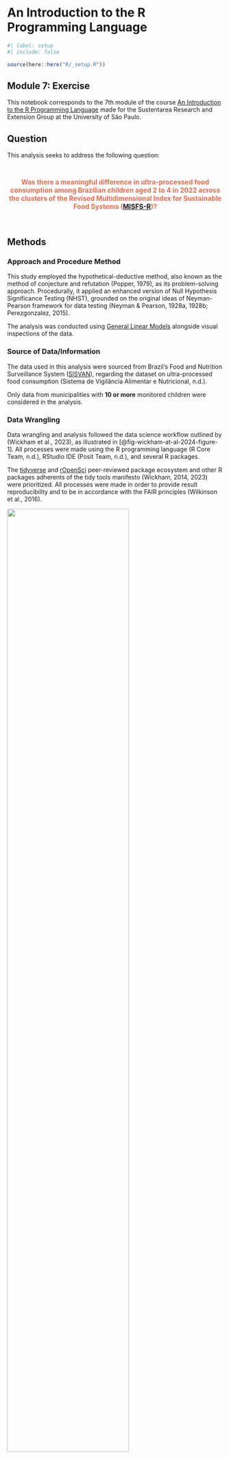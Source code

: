 # An Introduction to the R Programming Language

```r
#| label: setup
#| include: false

source(here::here("R/_setup.R"))
```

## Module 7: Exercise

This notebook corresponds to the 7th module of the course [An Introduction to the R Programming Language](https://github.com/danielvartan/r-course) made for the Sustentarea Research and Extension Group at the University of São Paulo.

## Question

This analysis seeks to address the following question:

::: {style="text-align: center; font-size: 1.1em; font-weight: bold; color: #ED6B4D; padding-top: 1em; padding-bottom: 1em;"}
Was there a **meaningful** difference in ultra-processed food consumption among Brazilian children aged 2 to 4 in 2022 across the clusters of the Revised Multidimensional Index for Sustainable Food Systems ([MISFS-R](https://doi.org/10.1002/sd.2376))?
:::

## Methods

### Approach and Procedure Method

This study employed the hypothetical-deductive method, also known as the method of conjecture and refutation (Popper, 1979), as its problem-solving approach. Procedurally, it applied an enhanced version of Null Hypothesis Significance Testing (NHST), grounded on the original ideas of Neyman-Pearson framework for data testing (Neyman & Pearson, 1928a, 1928b; Perezgonzalez, 2015).

The analysis was conducted using [General Linear Models](https://en.wikipedia.org/wiki/General_linear_model) alongside visual inspections of the data.

### Source of Data/Information

The data used in this analysis were sourced from Brazil's Food and Nutrition Surveillance System ([SISVAN](https://sisaps.saude.gov.br/sisvan/)), regarding the dataset on ultra-processed food consumption (Sistema de Vigilância Alimentar e Nutricional, n.d.).

Only data from municipalities with **10 or more** monitored children were considered in the analysis.

### Data Wrangling

Data wrangling and analysis followed the data science workflow outlined by (Wickham et al., 2023), as illustrated in [@fig-wickham-at-al-2024-figure-1]. All processes were made using the R programming language (R Core Team, n.d.), RStudio IDE (Posit Team, n.d.), and several R packages.

The [tidyverse](https://www.tidyverse.org/) and [rOpenSci](https://ropensci.org/) peer-reviewed package ecosystem and other R packages adherents of the tidy tools manifesto (Wickham, 2014, 2023) were prioritized. All processes were made in order to provide result reproducibility and to be in accordance with the FAIR principles (Wilkinson et al., 2016).

::: {#fig-wickham-at-al-2024-figure-1}
![](../images/wickham-at-al-2024-figure-1.png){width=75%}

[Source: Reproduced from Wickham et al. (2023).]{.legend}

Workflow of the data science process created by Wickham, Çetinkaya-Runde, and Grolemund.
:::

The Tidyverse [code style guide](https://style.tidyverse.org/) and [design principles](https://design.tidyverse.org/) were followed to ensure consistency and enhance readability.

All analyses are fully reproducible and can be rerun at any time.

### Hypothesis Testing

We tested whether the means of ultra-processed food consumption among Brazilian children aged 2 to 4 in 2022 differed meaningfully across the clusters of the Revised Multidimensional Index for Sustainable Food Systems (MISFS-R).

To ensure practical significance, we applied a Minimum Effect Size (MES) criterion, following the original Neyman-Pearson framework for hypothesis testing (Neyman & Pearson, 1928a, 1928b; Perezgonzalez, 2015). The MES was set at Cohen's threshold for small effects (Cohen's $d$: $0.2$; Cohen's $f$: $0.1$) (Cohen, 1988). Thus, a difference was considered meaningfully only if its effect-size exceeded the MES; otherwise, it was considered negligible.

The test was structured as follows:

- **Null Hypothesis** ($\text{H}_{0}$): Ultra-processed food consumption among Brazilian children aged 2 to 4 in 2022 does not differ meaningfully across MISFS-R clusters, indicated by Cohen's $f$ effect-size statistic being smaller than or equal to $0.1$ (negligible) **or** by a non-significant F-test (with a Type I error probability ($\alpha$) of $0.05$).

- **Alternative Hypothesis** ($\text{H}_{a}$): Ultra-processed food consumption among Brazilian children aged 2 to 4 in 2022 differs meaningfully across MISFS-R clusters, indicated by Cohen's $f$ effect-size statistic being greater than $0.1$ (non-negligible) **and** by a significant F-test (with a Type I error probability ($\alpha$) of $0.05$).

Formally:

$$
\begin{cases}
\text{H}_{0}: \text{Cohen's} \ f \leq \text{MES} \quad \text{or} \quad \text{F-test is not significant} \ (\alpha \geq 0.05) \\
\text{H}_{a}: \text{Cohen's} \ f > \text{MES} \quad \text{and} \quad \text{F-test is significant} \ (\alpha < 0.05)
\end{cases}
$$

### Interpretation of Results

#### Revised Multidimensional Index for Sustainable Food Systems (MISFS-R)

The MISFS is a tool designed to assess the sustainability of food systems at a subnational level in Brazil, incorporating local behaviors and practices. The MISFS-R is a revised version that introduces new indicators and a refined methodology for calculating the index ([@fig-norde-2023-figure-6]). For more details, see Carvalho et al. (2021) and Norde et al. (2023).

::: {#fig-norde-2023-figure-6}
![](images/norde-2023-figure-6.jpg){width=90%}

[Source: Reproduced from @norde2023.]{.legend}

Dendrogram for cluster analysis between Brazilian states considering all the Revised Multidimensional Index for Sustainable Food Systems (MISFS-R) indicators and geographical location of each cluster.
:::

#### Practical Significance

To ensure practical significance, we used Cohen's $f$ statistic small size benchmark as a reference. This statistic was analyzed considering a confidence interval of $95\%$.

We emphasize the need for the use of a MES while conducting hypothesis tests, since a p-value does not measure effect size; rather, it represents the conditional probability of observing the test statistic (or a more extreme value) given that the null hypothesis is true (Cohen, 1994; Wasserstein & Lazar, 2016). As Cohen (1988) put it:

> What is really intended by the invalid affirmation of a null hypothesis is not
that the population ES is literally zero, **but rather that it is negligible, or
trivial**. (Cohen, 1988, p. 16).

> [...] in many circumstances, all that is intended by "proving" the null hypothesis is that the ES [Effect Size] is not necessarily zero but **small enough to be negligible**. (Cohen, 1988, p. 461).

> SMALL EFFECT SIZE: $f^2 = .02$. Translated into $\text{R}^{2}$ or partial $\text{R}^{2}$ for Case 1, this gives $.02 / (1 + .02) = .0196$. We thus define a small effect as one that accounts for 2% of the $\text{Y}$ variance (in contrast with 1% for $r$), and translate to an $\text{R} = \sqrt{0196} = .14$ (compared to .10 for $r$). This is a modest enough amount, **just barely escaping triviality** and (alas!) all too frequently in practice represents the true order of magnitude of the effect being tested [@cohen1988a, p. 413].

## Setting the Environment

```r
#| eval: false

library(curl)
library(dplyr)
library(geobr)
library(ggplot2)
library(readr)
library(readxl)
library(stringr)
```

## Importing and Tidying the Data

Source: SISVAN [Food Consumption](https://opendatasus.saude.gov.br/dataset/sisvan-estado-nutricional) dataset for ultra-processed food consumption of children between 2 to 4 years old (Sistema de Vigilância Alimentar e Nutricional, n.d.).

### Downloading the Data

```r
if (!dir.exists(here::here("data"))) dir.create("data")
file <- here::here("data", "sisvan-raw.xlsx")

paste0(
    "https://sisaps.saude.gov.br/sisvan/public/file/relatorios/",
    "consumo/2oumais/entre2a4anos/CONS_ULTRA.xlsx"
  ) |>
  curl::curl_download(file)
```

### Reading the Data

```r
data <-
  here::here("data", "sisvan-raw.xlsx") |>
  readxl::read_xlsx(
    sheet = "2022",
    skip = 1,
    col_types = "text"
  )
```

### Tidying the Data

```r
data <-
  data |>
  janitor::clean_names() |>
  dplyr::rename(
    state_abbrev = uf,
    municipality_code = codigo_ibge,
    municipality_name = municipio,
    n_upf = total,
    n_upf_rel = percent,
    n_monitored = x6
  ) |>
  dplyr::mutate(
    municipality_code = as.integer(municipality_code),
    municipality_name = stringr::str_to_title(municipality_name),
    n_upf = as.integer(n_upf),
    n_monitored = as.integer(n_monitored)
  )
```

### Validating the Data

```r
data <-
  data |>
  dplyr::filter(
    !n_upf > n_monitored,
    n_monitored >= 10,
    !state_abbrev == "DF"
  ) |>
  tidyr::drop_na(n_upf, n_monitored) |>
  dplyr::mutate(n_upf_rel = n_upf / n_monitored)
```

### Transforming the Data

```r
data <-
  data |>
  dplyr::mutate(
    misfs = dplyr::case_when(
      state_abbrev %in% c(
        "AC", "GO", "MS", "MT", "RO", "TO"
      ) ~ "A",
      state_abbrev %in% c(
        "ES", "MG", "PR", "RJ", "RS", "SC", "SP"
      ) ~ "B",
      state_abbrev %in% c(
        "AL", "BA", "CE", "MA", "PB", "PE", "PI", "RN", "SE"
      ) ~ "C",
      state_abbrev %in% c(
        "AM", "AP", "PA", "RR"
      ) ~ "D",
    ),
    misfs = factor(misfs, levels = c("A", "B", "C", "D"))
  ) |>
  dplyr::relocate(misfs, .before = state_abbrev)
```

```r
#| eval: false
#| include: false

data |> View()
```

```r
data |> dplyr::glimpse()
```

## Data Dictionary

- `misfs`: Revised Multidimensional Index for Sustainable Food Systems (MISFS-R) cluster (type: `factor`).
- `state_abbrev`: State abbreviation (Federal Unit) (type: `character`).
- `municipality_code`: Municipality code (type: `integer`).
- `municipality_name`: Municipality name (type: `character`).
- `n_upf`: Number of children that consumed ultra-processed foods (UPF) (type: `integer`).
- `n_upf_rel`: Percentage of children that consumed ultra-processed foods (UPF) (type: `double`).
- `n_monitored`: Number of monitored children (type: `integer`).


## Exploring the Data

```r
#| output: asis

data |>
  summarytools::freq(
    var = misfs,
    style = "rmarkdown",
    plain.ascii = FALSE,
    headings = FALSE
  )
```

```r
#| fig-align: center
#| code-fold: true

library(ggplot2)
library(palmerpenguins)

penguins |>
  ggplot(aes(x = flipper_length_mm, fill = species)) +
  geom_histogram(alpha = 0.5, position = "identity") +
  scale_fill_manual(values = c("darkorange","darkorchid","cyan4"))
```


## Conclusion


## Acknowledgments

![](../images/sustentarea-icon.svg){style="width: 17.5%;"}

This analysis was produced during the course [An Introduction to the R Programming Language](https://github.com/danielvartan/r-course) made for the [Sustentarea](https://www.fsp.usp.br/sustentarea) Research and Extension Group at the University of São Paulo.

## How to Cite

To cite this work, please use the following format:

[YOUR SURNAME HERE], [YOUR INITIALS HERE], Pereira, J. L., Vartanian, D. (2025). *Was there a meaningful difference in ultra-processed food consumption among Brazilian children aged 2 to 4 in 2022 across MISFS-R clusters?*. Sustentarea Research and Extension Group at the University of São Paulo.

A BibTeX entry for LaTeX users is

```
@techreport{magalhaes2025,
  title = {Was there a meaningful difference in ultra-processed food consumption among Brazilian children aged 2 to 4 in 2022 across MISFS-R clusters?},
  author = {{YOUR FULL NAME HERE} and {Jaqueline Lopes Pereira} and {Daniel Vartanian}},
  year = {2025},
  address = {São Paulo},
  institution = {Sustentarea Research and Extension Group at the University of São Paulo},
  langid = {en}
}
```

## References

<!-- @carvalho2021a -->

Carvalho, A. M. de, Verly Jr, E., Marchioni, D. M., & Jones, A. D. (2021). Measuring sustainable food systems in Brazil: A framework and multidimensional index to evaluate socioeconomic, nutritional, and environmental aspects. *World Development*, *143*, 105470. <https://doi.org/10.1016/j.worlddev.2021.105470>

<!-- @cohen1988a -->

Cohen, J. (1988). *Statistical power analysis for the behavioral sciences* (2nd ed.). Lawrence Erlbaum Associates.

<!-- @cohen1994 -->

Cohen, J. (1994). The earth is round (p<.05). American Psychologist, 49(12), 997–1003. https://doi.org/10.1037/0003-066X.49.12.997

<!-- @neyman1928 -->

Neyman, J., & Pearson, E. S. (1928). On the use and interpretation of certain test criteria for purposes of statistical inference: Part I. *Biometrika*, *20A*(1/2), 175–240. <https://doi.org/10.2307/2331945>

<!-- @neyman1928a -->

Neyman, J., & Pearson, E. S. (1928). On the use and interpretation of certain test criteria for purposes of statistical inference: Part II. *Biometrika*, *20A*(3/4), 263–294. <https://doi.org/10.2307/2332112>

<!-- @norde2023 -->

Norde, M. M., Porciuncula, L., Garrido, G., Nunes-Galbes, N. M., Sarti, F. M., Marchioni, D. M. L., & de Carvalho, A. M. (2023). Measuring food systems sustainability in heterogenous countries: The Brazilian multidimensional index updated version applicability. *Sustainable Development*, *31*(1), 91–107. <https://doi.org/10.1002/sd.2376>

<!-- @pereira -->

Pereira, R. H. M., & Goncalves, C. N. (n.d.). *geobr: Download official spatial data sets of Brazil* [Software, R package]. <https://doi.org/10.32614/CRAN.package.geobr>

<!-- @perezgonzalez2015 -->

Perezgonzalez, J. D. (2015). Fisher, Neyman-Pearson or NHST? A tutorial for teaching data testing. *Frontiers in Psychology*, *68. <https://doi.org/10.3389/fpsyg.2015.00223>

<!-- @popper1979a -->

Popper, K. R. (1979). *Objective knowledge: An evolutionary approach*. Oxford University Press.

<!-- positteama -->

Posit Team. (n.d.). *RStudio: Integrated development environment for R* [Software]. Posit Software. <http://www.posit.co>

<!-- rcoreteama -->

R Core Team. (n.d.). *R: A language and environment for statistical computing* [Software]. R Foundation for Statistical Computing. <https://www.R-project.org>

<!-- @sisvanb -->

Sistema de Vigilância Alimentar e Nutricional. (n.d.). *Relatórios de acesso público* [Dataset]. <https://sisaps.saude.gov.br/sisvan/relatoriopublico/>

<!-- wasserstein2016 -->

Wasserstein, R. L., & Lazar, N. A. (2016). The ASA statement on p-values: Context, process, and purpose. *The American Statistician*, *70*(2). <https://doi.org/10.1080/00031305.2016.1154108>

<!-- wickham2014 -->

Wickham, H. (2014). Tidy data. *Journal of Statistical Software*, *59*(10). <https://doi.org/10.18637/jss.v059.i10>

<!-- wickham2023c -->

Wickham, H. (2023, February 23). *The tidy tools manifesto*. Tidyverse. <https://tidyverse.tidyverse.org/articles/manifesto.html>

<!-- wickham2023e -->

Wickham, H., Çetinkaya-Rundel, M., & Grolemund, G. (2023). *R for data science: Import, tidy, transform, visualize, and model data* (2nd ed.). O’Reilly Media. https://r4ds.hadley.nz

<!-- wilkinson2016 -->

Wilkinson, M. D., Dumontier, M., Aalbersberg, Ij. J., Appleton, G., Axton, M., Baak, A., Blomberg, N., Boiten, J.-W., Da Silva Santos, L. B., Bourne, P. E., Bouwman, J., Brookes, A. J., Clark, T., Crosas, M., Dillo, I., Dumon, O., Edmunds, S., Evelo, C. T., Finkers, R., … Mons, B. (2016). The FAIR guiding principles for scientific data management and stewardship. *Scientific Data*, *3*(1), 160018. <https://doi.org/10.1038/sdata.2016.18>